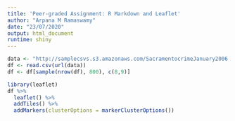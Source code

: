 ```yaml
---
title: 'Peer-graded Assignment: R Markdown and Leaflet'
author: "Arpana M Ramaswamy"
date: "23/07/2020"
output: html_document
runtime: shiny
---
```




```r
data <- "http://samplecsvs.s3.amazonaws.com/SacramentocrimeJanuary2006.csv"
df <- read.csv(url(data))
df <- df[sample(nrow(df), 800), c(8,9)]
```



```r
library(leaflet)
df %>%
  leaflet() %>%
  addTiles() %>%
  addMarkers(clusterOptions = markerClusterOptions())
```

